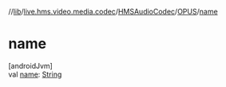 //[lib](../../../../index)/[live.hms.video.media.codec](../../index)/[HMSAudioCodec](../index)/[OPUS](index)/[name](name)

# name

[androidJvm]\
val [name](name): [String](https://kotlinlang.org/api/latest/jvm/stdlib/kotlin/-string/index.html)
